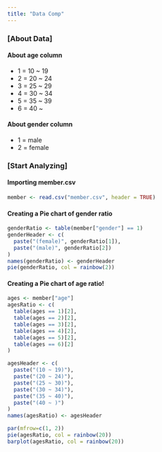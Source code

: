 ```yaml
---
title: "Data Comp"
---
```


### [About Data]

#### About age column
- 1 = 10 ~ 19
- 2 = 20 ~ 24
- 3 = 25 ~ 29
- 4 = 30 ~ 34
- 5 = 35 ~ 39
- 6 = 40 ~

#### About gender column

- 1 = male
- 2 = female

### [Start Analyzing]

#### Importing member.csv
```r
member <- read.csv("member.csv", header = TRUE)
```

#### Creating a Pie chart of gender ratio
```r
genderRatio <- table(member["gender"] == 1)
genderHeader <- c(
  paste("(female)", genderRatio[1]),
  paste("(male)", genderRatio[2])
)
names(genderRatio) <- genderHeader
pie(genderRatio, col = rainbow(2))
```


#### Creating a Pie chart of age ratio!

```r
ages <- member["age"]
agesRatio <- c(
  table(ages == 1)[2],
  table(ages == 2)[2],
  table(ages == 3)[2],
  table(ages == 4)[2],
  table(ages == 5)[2],
  table(ages == 6)[2]
)

agesHeader <- c(
  paste("(10 ~ 19)"),
  paste("(20 ~ 24)"),
  paste("(25 ~ 30)"),
  paste("(30 ~ 34)"),
  paste("(35 ~ 40)"),
  paste("(40 ~ )")
)
names(agesRatio) <- agesHeader

par(mfrow=c(1, 2))
pie(agesRatio, col = rainbow(20))
barplot(agesRatio, col = rainbow(20))
```




